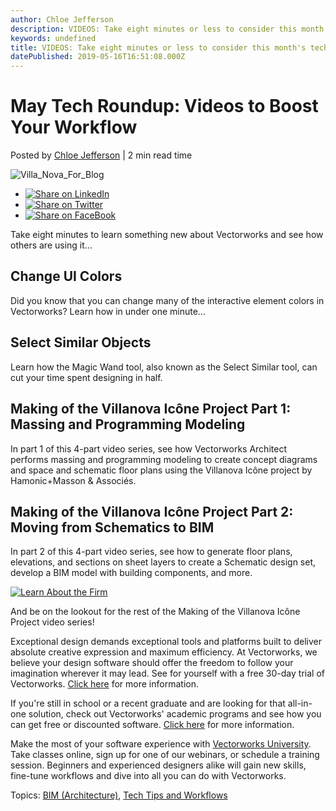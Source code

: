 ```yaml
---
author: Chloe Jefferson
description: VIDEOS: Take eight minutes or less to consider this month's tech roundup, features new Vectorworks tech tips and video case studies. 
keywords: undefined
title: VIDEOS: Take eight minutes or less to consider this month's tech roundup, features new Vectorworks tech tips and video case studies.  
datePublished: 2019-05-16T16:51:08.000Z
---
```

  

# May Tech Roundup: Videos to Boost Your Workflow

 Posted by [Chloe Jefferson](https://blog.vectorworks.net/author/chloe-jefferson) | 2 min read time 

![Villa_Nova_For_Blog](https://blog.vectorworks.net/hubfs/Villa_Nova_For_Blog.jpg) 

* [![Share on LinkedIn](https://2659751.fs1.hubspotusercontent-na1.net/hubfs/2659751/michaelDemo/share-LI.png)](http://www.linkedin.com/shareArticle?mini=true&url=https%3A%2F%2Fblog.vectorworks.net%2Fmay-tech-roundup-videos-to-boost-your-workflow)
* [![Share on Twitter](https://2659751.fs1.hubspotusercontent-na1.net/hubfs/2659751/michaelDemo/share-TW.png)](https://www.twitter.com/share?text=May%20Tech%20Roundup:%20Videos%20to%20Boost%20Your%20Workflow&url=https%3A%2F%2Fblog.vectorworks.net%2Fmay-tech-roundup-videos-to-boost-your-workflow&via=PMGTweets)
* [![Share on FaceBook](https://2659751.fs1.hubspotusercontent-na1.net/hubfs/2659751/michaelDemo/share-FB.png)](https://www.facebook.com/sharer/sharer.php?u=https%3A%2F%2Fblog.vectorworks.net%2Fmay-tech-roundup-videos-to-boost-your-workflow)

Take eight minutes to learn something new about Vectorworks and see how others are using it…

## Change UI Colors

Did you know that you can change many of the interactive element colors in Vectorworks? Learn how in under one minute… 

## Select Similar Objects

Learn how the Magic Wand tool, also known as the Select Similar tool, can cut your time spent designing in half.

## Making of the Villanova Icône Project Part 1: Massing and Programming Modeling

In part 1 of this 4-part video series, see how Vectorworks Architect performs massing and programming modeling to create concept diagrams and space and schematic floor plans using the Villanova Icône project by Hamonic+Masson & Associés.

## Making of the Villanova Icône Project Part 2: Moving from Schematics to BIM

In part 2 of this 4-part video series, see how to generate floor plans, elevations, and sections on sheet layers to create a Schematic design set, develop a BIM model with building components, and more.

[![Learn About the Firm](https://no-cache.hubspot.com/cta/default/3018241/c1d289dc-ebc6-48d4-8b25-04ba1b9e4e48.png)](https://cta-redirect.hubspot.com/cta/redirect/3018241/c1d289dc-ebc6-48d4-8b25-04ba1b9e4e48) 

And be on the lookout for the rest of the Making of the Villanova Icône Project video series!

Exceptional design demands exceptional tools and platforms built to deliver absolute creative expression and maximum efficiency. At Vectorworks, we believe your design software should offer the freedom to follow your imagination wherever it may lead. See for yourself with a free 30-day trial of Vectorworks. [Click here](https://www.vectorworks.net/trial/form) for more information.

If you're still in school or a recent graduate and are looking for that all-in-one solution, check out Vectorworks' academic programs and see how you can get free or discounted software. [Click here](https://www.vectorworks.net/en-US/education) for more information.

Make the most of your software experience with [Vectorworks University](https://university.vectorworks.net/). Take classes online, sign up for one of our webinars, or schedule a training session. Beginners and experienced designers alike will gain new skills, fine-tune workflows and dive into all you can do with Vectorworks.

 Topics: [BIM (Architecture)](https://blog.vectorworks.net/topic/bim-architecture), [Tech Tips and Workflows](https://blog.vectorworks.net/topic/tech-tips-and-workflows) 

  